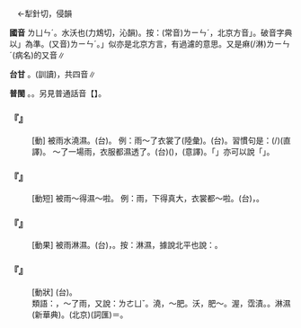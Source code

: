 
=={{ruby|淋|ㄌㄩㄣˊ}}==

　←犁針切，侵韻{{ruby|＝|ㄌㄧㄣˊ}}

'''國音''' <rt>ㄌㄩㄣˊ</rt>{{ruby|＝|ㄌㄧㄣˊ}}。水沃也{{ruby|＝|ㄌㄧㄣˋ}}(力鴆切，沁韻)。按：(常音)<rt>ㄌㄧㄣˊ</rt>，北京方音{{ruby|「|ㄌㄩㄣˊ}}」。破音字典以{{ruby|「|ㄌㄩㄣˊ}}」為準。(又音)<rt>ㄌㄧㄣˊ</rt>。{{ruby|「|ㄌㄧㄣˋ}}」似亦是北京方言，有過濾的意思。又是痳(/淋)<rt>ㄌㄧㄣˊ</rt>(病名)的又音∥

'''台甘''' {{ruby|(文)|ㄌㄧㆬˊ}}。{{ruby|(語)|ㄌㆰˊ}}{{ruby|。|ㄘㆤ˪}}(訓讀){{ruby|。|ㄌㄧㆰˊ}}，{{ruby|淋|ㄌㄧㆰˊ}}{{ruby|漓|ㄌㄧˊ}}共四音∥

'''普閩''' {{ruby|(文)|ㄌㄧㆬˊ}}。{{ruby|(白)|ㄌㆰˊ}}。另見普通話音【{{ruby|淋|ㄌㄧㄣˋ}}】。

    

==='''『{{ruby|淋|ㄌㄩㄣˊ}}』'''===
: [動] 被雨水澆濕。(台){{ruby|付|ㄏㆦ˫}}{{ruby|雨|ㄏㆦ˫}}{{ruby|水|ㄗㄨㄧˋ}}{{ruby|渥|ㄚㆶ}}{{ruby|<mark>&#xffcc6;</mark>|ㄉㆰˊ}}{{ruby|去|ㄎㄧ˪}}。 例：雨～了衣裳了(陸彙)。(台){{ruby|雨|ㄏㆦ˫}}{{ruby|淋|ㄌㆰˊ}}{{ruby|著|ㄉㄧㄜㆷ ͘}}{{ruby|衫|ㄙㆩ}}{{ruby|褲|ㄎㆦ˪}}。習慣句是：{{ruby|衫|ㄙㆩ}}{{ruby|仔|ㄚ}}{{ruby|褲|ㄎㆦ˪}}{{ruby|淋|ㄌㆰˊ}}{{ruby|著|ㄉㄧㄜㆷ ͘}}{{ruby|雨|ㄏㆦ˫}}(/{{ruby|渥|ㄚㆶ}}{{ruby|著|ㄉㄧㄜㆷ ͘}}{{ruby|雨|ㄏㆦ˫}})(直譯)。 ～了一場雨，衣服都濕透了。(台){{ruby|淋|ㄌㆰˊ}}{{ruby|著|ㄉㄧㄜㆷ ͘}}({{ruby|一|ㄐㄧㆵ ͘}}{{ruby|陣|ㄗㄨㄣ˫}}){{ruby|雨|ㄏㆦ˫}}，{{ruby|衫|ㄙㆩ}}{{ruby|仔|ㄚ}}{{ruby|褲|ㄎㆦ˪}}{{ruby|攏|ㄌㆲˋ}}{{ruby|<mark>&#xffcc6;</mark>|ㄉㆰˊ}}{{ruby|透|ㄊㄠ˪}}{{ruby|透|ㄊㄠ˪}}(意譯)。「{{ruby|<mark>&#xffcc6;</mark>|ㄉㆰˊ}}{{ruby|透|ㄊㄠ˪}}{{ruby|透|ㄊㄠ˪}}」亦可以說「{{ruby|<mark>&#xffcc6;</mark>|ㄉㆰˊ}}{{ruby|到|ㄍㄚㆷ}}{{ruby|通|ㄊㄤ˪}}{{ruby|內|ㄌㄞ˫}}{{ruby|衫|ㄙㆩ}}」。
    

==='''『{{ruby|淋|ㄌㄩㄣˊ}}{{ruby|透|ㄊㄡˋ}}』'''===
: [動短] 被雨～得濕～啦。 例：雨，下得真大，衣裳都～啦。(台){{ruby|雨|ㄏㆦ˫}}{{ruby|落|ㄌㄜㆷ ͘}}{{ruby|去|ㄎㄧ˪}}{{ruby|真|ㄐㄧㄣ}}{{ruby|大|ㄉㄨㄚ˫}}，{{ruby|連|ㄌㄧㆰˊ/ㄌㄧㄢˊ}}{{ruby|衫|ㄙㆩ}}{{ruby|褲|ㄎㆦ˪}}{{ruby|攏|ㄌㆲˋ}}{{ruby|淋|ㄌㆰˊ}}{{ruby|透|ㄊㄠ˪}}{{ruby|→|ㄊㄤ˪}}{{ruby|過|ㄍㆤ˪/ㄍㄨㆤ˪}}。
    

==='''『{{ruby|淋|ㄌㄩㄣˊ}}{{ruby|濕|ㄕ}}』'''===
: [動果] 被雨淋濕。(台){{ruby|衫|ㄙㆩ}}，{{ruby|淋|ㄌㆰˊ}}{{ruby|<mark>&#xffcc6;</mark>|ㄉㆰˊ}}{{ruby|去|ㄎㄧ˪}}。按：淋濕，據說北平也說：{{ruby|淋|ㄌㄩㄣˋ }}{{ruby|濕|ㄕ}}。
    

==='''『{{ruby|淋|ㄌㄩㄣˊ}}{{ruby|溲|ㄙㄡ}}』'''===
: [動狀] (台){{ruby|小|ㄒㄧㄜˋ}}{{ruby|便|ㄅㄧㄢ˫}}{{ruby|滴|ㄉㄧㆷ}}{{ruby|咧|ㄌㆤㆷ}}{{ruby|滴|ㄉㄧㆷ}}{{ruby|咧|ㄌㆤㆷ}}{{ruby|<mark>&#xffa45;</mark>|ㆠㆤ˫/ㆠㄨㆤ˫}}{{ruby|大|ㄉㄨㄚ˫}}{{ruby|幅|ㆠㄚㆶ}}。
:類語：{{ruby|淋|ㄌㄩㄣˊ}}，～了雨，又說：{{ruby|淋|ㄌㄧㄣˊ}}<rt>ㄌㄜ</rt><rt>ㄩˇ</rt>。澆，～肥。沃，肥～。渥，霑漬。{{ruby|浞|ㄓㄨㄛˊ}}。淋濕(新華典)。{{ruby|<mark>&#xf8ecf;</mark>|ㄓㄨㄛˊ}}(北京)(詞匯)＝{{ruby|浞|ㄓㄨㄛˊ}}。
:
:
    
